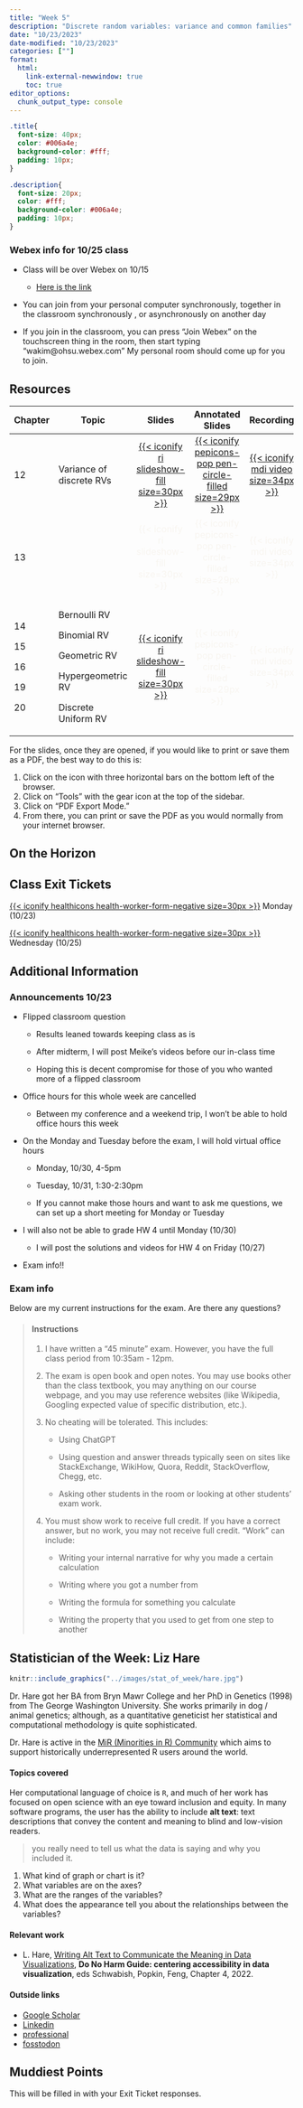 ```yaml
---
title: "Week 5"
description: "Discrete random variables: variance and common families"
date: "10/23/2023"
date-modified: "10/23/2023"
categories: [""]
format: 
  html:
    link-external-newwindow: true
    toc: true
editor_options: 
  chunk_output_type: console
---
```


```css
.title{
  font-size: 40px;
  color: #006a4e;
  background-color: #fff;
  padding: 10px;
}

.description{
  font-size: 20px;
  color: #fff;
  background-color: #006a4e;
  padding: 10px;
}
```

### Webex info for 10/25 class

-   Class will be over Webex on 10/15

    -   [Here is the link](https://ohsu.webex.com/meet/wakim)

-   You can join from your personal computer synchronously, together in the classroom synchronously , or asynchronously on another day

-   If you join in the classroom, you can press "Join Webex" on the touchscreen thing in the room, then start typing "wakim\@ohsu.webex.com" My personal room should come up for you to join.

## Resources {#sec-wk5-resources}

+-----------+--------------------------+---------------------------------------------------------------------------------------------------------+-------------------------------------------------------------------------------------------------------------------------+------------------------------------------------------------------------------------------------------------------------------------------------------------------------------------------------------------------------------------------------------------------------------------------------------------------------------------------------------+
| Chapter   | Topic                    | Slides                                                                                                  | Annotated Slides                                                                                                        | Recording                                                                                                                                                                                                                                                                                                                                            |
+===========+==========================+:=======================================================================================================:+:=======================================================================================================================:+:====================================================================================================================================================================================================================================================================================================================================================:+
| 12        | Variance of discrete RVs | [[{{< iconify ri slideshow-fill size=30px >}}](/slides/12_Variance.qmd)]{style="color:#f8f5f0;"}        | [[{{< iconify pepicons-pop pen-circle-filled size=29px >}}](/slides_annotated/12_Variance.pdf)]{style="color:#f8f5f0;"} | [[{{< iconify mdi video size=34px >}}](https://ohsuitg-my.sharepoint.com/personal/wakim_ohsu_edu/_layouts/15/stream.aspx?id=%2Fpersonal%2Fwakim%5Fohsu%5Fedu%2FDocuments%2FTeaching%2FClasses%2FF2023%5FBSTA%5F550%2FRecordings%2F12%5FVariance%2Emp4&referrer=StreamWebApp%2EWeb&referrerScenario=AddressBarCopied%2Eview)]{style="color:#f8f5f0;"} |
+-----------+--------------------------+---------------------------------------------------------------------------------------------------------+-------------------------------------------------------------------------------------------------------------------------+------------------------------------------------------------------------------------------------------------------------------------------------------------------------------------------------------------------------------------------------------------------------------------------------------------------------------------------------------+
| 13        |                          | [{{< iconify ri slideshow-fill size=30px >}}]{style="color:#f8f5f0;"}                                   | [{{< iconify pepicons-pop pen-circle-filled size=29px >}}]{style="color:#f8f5f0;"}                                      | [{{< iconify mdi video size=34px >}}]{style="color:#f8f5f0;"}                                                                                                                                                                                                                                                                                        |
+-----------+--------------------------+---------------------------------------------------------------------------------------------------------+-------------------------------------------------------------------------------------------------------------------------+------------------------------------------------------------------------------------------------------------------------------------------------------------------------------------------------------------------------------------------------------------------------------------------------------------------------------------------------------+
| 14        | Bernoulli RV             | [[{{< iconify ri slideshow-fill size=30px >}}](/slides/14_18_Discrete_RVs.qmd)]{style="color:#f8f5f0;"} | [{{< iconify pepicons-pop pen-circle-filled size=29px >}}]{style="color:#f8f5f0;"}                                      | [{{< iconify mdi video size=34px >}}]{style="color:#f8f5f0;"}                                                                                                                                                                                                                                                                                        |
|           |                          |                                                                                                         |                                                                                                                         |                                                                                                                                                                                                                                                                                                                                                      |
| 15        | Binomial RV              |                                                                                                         |                                                                                                                         |                                                                                                                                                                                                                                                                                                                                                      |
|           |                          |                                                                                                         |                                                                                                                         |                                                                                                                                                                                                                                                                                                                                                      |
| 16        | Geometric RV             |                                                                                                         |                                                                                                                         |                                                                                                                                                                                                                                                                                                                                                      |
|           |                          |                                                                                                         |                                                                                                                         |                                                                                                                                                                                                                                                                                                                                                      |
| 19        | Hypergeometric RV        |                                                                                                         |                                                                                                                         |                                                                                                                                                                                                                                                                                                                                                      |
|           |                          |                                                                                                         |                                                                                                                         |                                                                                                                                                                                                                                                                                                                                                      |
| 20        | Discrete Uniform RV      |                                                                                                         |                                                                                                                         |                                                                                                                                                                                                                                                                                                                                                      |
+-----------+--------------------------+---------------------------------------------------------------------------------------------------------+-------------------------------------------------------------------------------------------------------------------------+------------------------------------------------------------------------------------------------------------------------------------------------------------------------------------------------------------------------------------------------------------------------------------------------------------------------------------------------------+

For the slides, once they are opened, if you would like to print or save them as a PDF, the best way to do this is:

1.  Click on the icon with three horizontal bars on the bottom left of the browser.
2.  Click on "Tools" with the gear icon at the top of the sidebar.
3.  Click on "PDF Export Mode."
4.  From there, you can print or save the PDF as you would normally from your internet browser.

## On the Horizon

## Class Exit Tickets

[[{{< iconify healthicons health-worker-form-negative size=30px >}}](https://forms.office.com/Pages/ResponsePage.aspx?id=V3lz4rj6fk2U9pvWr59xWFMopmPUjRtDiHLswhgacNhUNkRSRlRYSllaNk9aWjIwNlc1WUtDN0ZVNi4u)]{style="color:#f8f5f0;"} Monday (10/23)

[[{{< iconify healthicons health-worker-form-negative size=30px >}}](https://forms.office.com/Pages/ResponsePage.aspx?id=V3lz4rj6fk2U9pvWr59xWFMopmPUjRtDiHLswhgacNhUQ0xIWjU3Q09XSENUOFBEWUhZVkVIUkxXVC4u)]{style="color:#f8f5f0;"} Wednesday (10/25)

## Additional Information

### Announcements 10/23

-   Flipped classroom question

    -   Results leaned towards keeping class as is

    -   After midterm, I will post Meike's videos before our in-class time

    -   Hoping this is decent compromise for those of you who wanted more of a flipped classroom

-   Office hours for this whole week are cancelled

    -   Between my conference and a weekend trip, I won't be able to hold office hours this week

-   On the Monday and Tuesday before the exam, I will hold virtual office hours

    -   Monday, 10/30, 4-5pm

    -   Tuesday, 10/31, 1:30-2:30pm

    -   If you cannot make those hours and want to ask me questions, we can set up a short meeting for Monday or Tuesday

-   I will also not be able to grade HW 4 until Monday (10/30)

    -   I will post the solutions and videos for HW 4 on Friday (10/27)

-   Exam info!!

### Exam info

Below are my current instructions for the exam. Are there any questions?

> #### Instructions
>
> 1.  I have written a "45 minute" exam. However, you have the full class period from 10:35am - 12pm.
>
> 2.  The exam is open book and open notes. You may use books other than the class textbook, you may anything on our course webpage, and you may use reference websites (like Wikipedia, Googling expected value of specific distribution, etc.).
>
> 3.  No cheating will be tolerated. This includes:
>
>     -   Using ChatGPT
>
>     -   Using question and answer threads typically seen on sites like StackExchange, WikiHow, Quora, Reddit, StackOverflow, Chegg, etc.
>
>     -   Asking other students in the room or looking at other students' exam work.
>
> 4.  You must show work to receive full credit. If you have a correct answer, but no work, you may not receive full credit. "Work" can include:
>
>     -   Writing your internal narrative for why you made a certain calculation
>
>     -   Writing where you got a number from
>
>     -   Writing the formula for something you calculate
>
>     -   Writing the property that you used to get from one step to another

## Statistician of the Week: Liz Hare

::: grid
::: g-col-4
```r
knitr::include_graphics("../images/stat_of_week/hare.jpg")
```
:::

::: g-col-8
Dr. Hare got her BA from Bryn Mawr College and her PhD in Genetics (1998) from The George Washington University. She works primarily in dog / animal genetics; although, as a quantitative geneticist her statistical and computational methodology is quite sophisticated.

Dr. Hare is active in the <a href = "https://mircommunity.com/about/" target = "_blank">MiR (Minorities in R) Community</a> which aims to support historically underrepresented R users around the world.
:::
:::

#### Topics covered

Her computational language of choice is `R`, and much of her work has focused on open science with an eye toward inclusion and equity. In many software programs, the user has the ability to include **alt text**: text descriptions that convey the content and meaning to blind and low-vision readers.

> you really need to tell us what the data is saying and why you included it.

1.  What kind of graph or chart is it?
2.  What variables are on the axes?
3.  What are the ranges of the variables?
4.  What does the appearance tell you about the relationships between the variables?

#### Relevant work

-   L. Hare, <a href = "https://www.urban.org/sites/default/files/2022-12/Do%20No%20Harm%20Guide%20Centering%20Accessibility%20in%20Data%20Visualization.pdf#page=31&zoom=100,0,0" target = "_blank">Writing Alt Text to Communicate the Meaning in Data Visualizations</a>, **Do No Harm Guide: centering accessibility in data visualization**, eds Schwabish, Popkin, Feng, Chapter 4, 2022.

#### Outside links

-   [Google Scholar](https://scholar.google.com/citations?hl=en&user=a324TmAAAAAJ&view_op=list_works&sortby=pubdate)
-   [Linkedin](https://www.linkedin.com/in/liz-hare-phd-1a50925/)
-   [professional](http://www.doggenetics.com/)
-   [fosstodon](https://fosstodon.org/@lizhare)

## Muddiest Points

This will be filled in with your Exit Ticket responses.
